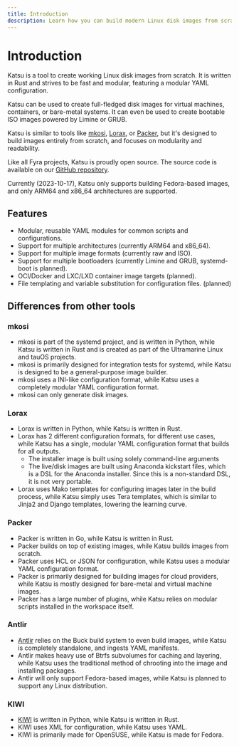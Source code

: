 ```yaml
---
title: Introduction
description: Learn how you can build modern Linux disk images from scratch with Katsu.
---
```



# Introduction

Katsu is a tool to create working Linux disk images from scratch.
It is written in Rust and strives to be fast and modular, featuring a modular YAML configuration.

Katsu can be used to create full-fledged disk images for virtual machines, containers, or bare-metal systems.
It can even be used to create bootable ISO images powered by Limine or GRUB.

Katsu is similar to tools like [mkosi], [Lorax],
or [Packer], but it's designed to build images entirely from scratch,
and focuses on modularity and readability.

Like all Fyra projects, Katsu is proudly open source. The source code is available on our [GitHub repository](https://github.com/fyralabs/katsu).

<Callout type="info">
  Currently (2023-10-17), Katsu only supports building Fedora-based images, and
  only ARM64 and x86_64 architectures are supported.
</Callout>

## Features

- Modular, reusable YAML modules for common scripts and configurations.
- Support for multiple architectures (currently ARM64 and x86_64).
- Support for multiple image formats (currently raw and ISO).
- Support for multiple bootloaders (currently Limine and GRUB, systemd-boot is planned).
- OCI/Docker and LXC/LXD container image targets (planned).
- File templating and variable substitution for configuration files. (planned)

## Differences from other tools

### mkosi

- mkosi is part of the systemd project, and is written in Python, while Katsu is written in Rust and is created as part of the Ultramarine Linux and tauOS projects.
- mkosi is primarily designed for integration tests for systemd, while Katsu is designed to be a general-purpose image builder.
- mkosi uses a INI-like configuration format, while Katsu uses a completely modular YAML configuration format.
- mkosi can only generate disk images.

### Lorax

- Lorax is written in Python, while Katsu is written in Rust.
- Lorax has 2 different configuration formats, for different use cases, while Katsu has a single, modular YAML configuration format that builds for all outputs.
  - The installer image is built using solely command-line arguments
  - The live/disk images are built using Anaconda kickstart files, which is a DSL for the Anaconda installer. Since this is a non-standard DSL, it is not very portable.
- Lorax uses Mako templates for configuring images later in the build process, while Katsu simply uses Tera templates, which is similar to Jinja2 and Django templates, lowering the learning curve.

### Packer

- Packer is written in Go, while Katsu is written in Rust.
- Packer builds on top of existing images, while Katsu builds images from scratch.
- Packer uses HCL or JSON for configuration, while Katsu uses a modular YAML configuration format.
- Packer is primarily designed for building images for cloud providers, while Katsu is mostly designed for bare-metal and virtual machine images.
- Packer has a large number of plugins, while Katsu relies on modular scripts installed in the workspace itself.

### Antlir

- [Antlir] relies on the Buck build system to even build images, while Katsu is completely standalone, and ingests YAML manifests.
- Antlir makes heavy use of Btrfs subvolumes for caching and layering, while Katsu uses the traditional method of chrooting into the image and installing packages.
- Antlir will only support Fedora-based images, while Katsu is planned to support any Linux distribution.

### KIWI

- [KIWI] is written in Python, while Katsu is written in Rust.
- KIWI uses XML for configuration, while Katsu uses YAML.
- KIWI is primarily made for OpenSUSE, while Katsu is made for Fedora.

[mkosi]: https://github.com/systemd/mkosi
[lorax]: https://github.com/weldr/lorax
[packer]: https://www.packer.io/
[antlir]: https://facebookincubator.github.io/antlir/
[kiwi]: https://github.com/OSInside/kiwi
